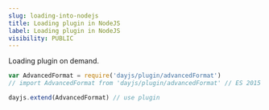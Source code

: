 ```yaml
---
slug: loading-into-nodejs
title: Loading plugin in NodeJS
label: Loading plugin in NodeJS
visibility: PUBLIC
---
```

Loading plugin on demand.

```javascript
var AdvancedFormat = require('dayjs/plugin/advancedFormat')
// import AdvancedFormat from 'dayjs/plugin/advancedFormat' // ES 2015

dayjs.extend(AdvancedFormat) // use plugin
```